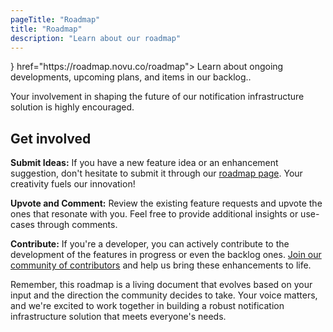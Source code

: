 ```yaml
---
pageTitle: "Roadmap"
title: "Roadmap"
description: "Learn about our roadmap"
---
```



<Cards>
  <Card
    title="Novu's Roadmap"
    icon={<MapIcon className="w-4 h-4" />}
    href="https://roadmap.novu.co/roadmap">
    Learn about ongoing developments, upcoming plans, and items in our backlog..
  </Card>
</Cards>

Your involvement in shaping the future of our notification infrastructure solution is highly encouraged.

## Get involved

**Submit Ideas:** If you have a new feature idea or an enhancement suggestion, don't hesitate to submit it through our [roadmap page](https://roadmap.novu.co/roadmap). Your creativity fuels our innovation!

**Upvote and Comment:** Review the existing feature requests and upvote the ones that resonate with you. Feel free to provide additional insights or use-cases through comments.

**Contribute:** If you're a developer, you can actively contribute to the development of the features in progress or even the backlog ones. [Join our community of contributors](https://discord.gg/novu?ref=docs-contribute) and help us bring these enhancements to life.

<Callout type="info">
  Remember, this roadmap is a living document that evolves based on your input
  and the direction the community decides to take. Your voice matters, and we're
  excited to work together in building a robust notification infrastructure
  solution that meets everyone's needs.
</Callout>
